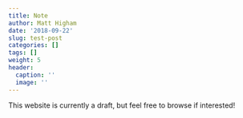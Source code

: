 ```yaml
---
title: Note
author: Matt Higham
date: '2018-09-22'
slug: test-post
categories: []
tags: []
weight: 5
header:
  caption: ''
  image: ''
---
```



This website is currently a draft, but feel free to browse if interested!